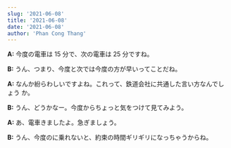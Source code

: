 ```yaml
---
slug: '2021-06-08'
title: '2021-06-08'
date: '2021-06-08'
author: 'Phan Cong Thang'
---
```


**A:** 今度の電車は 15 分で、次の電車は 25 分ですね。

**B:** うん、つまり、今度と次では今度の方が早いってことだね。

**A:** なんか紛らわしいですよね。これって、鉄道会社に共通した言い方なんでしょう
か。

**B:** うん、どうかなー。今度からちょっと気をつけて見てみよう。

**A:** あ、電車きましたよ。急ぎましょう。

**B:** うん、今度のに乗れないと、約束の時間ギリギリになっちゃうからね。
